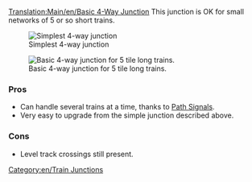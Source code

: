 [[Translation:Main/en/Basic 4-Way Junction]]{{en/Junctionsmenu}}
This junction is OK for small networks of 5 or so short trains.

[[File:en/Basic4.png|none|frame|Simplest 4-way junction]]

{{Template:Junction_Criteria|Cheap|0|0|0|1|0|0|1|1|0|0|0||Broken down trains stop whole junction.|
*Can only handle one train at a time. (Can be fixed using [[Main/en/Signals#Path Signals|Path Signals]])
*Will cause traffic backup. 
}}


[[File:en/4way-small-odisseus.png|none|frame|Basic 4-way junction for 5 tile long trains.]]

{{Template:Junction_Criteria|Cheap|1|2|2|4|1|0|1|1|0|0|3||Broken down trains can block up to all directions except one.|
*Tunnels can be replaced with bridges, but the drawback is that [[Main/en/Signals|signals]] cannot be placed on the ramp of the bridge.
*The central track should be long enough for the longest train to fit inside. Otherwise, remove signals at the central tracks.
}}

===Pros===
*Can handle several trains at a time, thanks to [[Main/en/Signals#Path Signals|Path Signals]].
*Very easy to upgrade from the simple junction described above.

===Cons===
*Level track crossings still present.



[[Category:en/Train Junctions]]